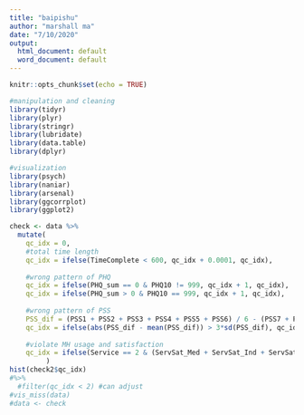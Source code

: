 ```yaml
---
title: "baipishu"
author: "marshall ma"
date: "7/10/2020"
output:
  html_document: default
  word_document: default
---
```


```r
knitr::opts_chunk$set(echo = TRUE)
```
```r
#manipulation and cleaning
library(tidyr)
library(plyr)
library(stringr)
library(lubridate)
library(data.table)
library(dplyr)

#visualization
library(psych)
library(naniar)
library(arsenal)
library(ggcorrplot)
library(ggplot2)
```


```r

check <- data %>%
  mutate(
    qc_idx = 0,
    #total time length
    qc_idx = ifelse(TimeComplete < 600, qc_idx + 0.0001, qc_idx),
    
    #wrong pattern of PHQ
    qc_idx = ifelse(PHQ_sum == 0 & PHQ10 != 999, qc_idx + 1, qc_idx),
    qc_idx = ifelse(PHQ_sum > 0 & PHQ10 == 999, qc_idx + 1, qc_idx),
    
    #wrong pattern of PSS
    PSS_dif = (PSS1 + PSS2 + PSS3 + PSS4 + PSS5 + PSS6) / 6 - (PSS7 + PSS8 + PSS9 + PSS10) / 4,
    qc_idx = ifelse(abs(PSS_dif - mean(PSS_dif)) > 3*sd(PSS_dif), qc_idx + 0.01, qc_idx),
    
    #violate MH usage and satisfaction
    qc_idx = ifelse(Service == 2 & (ServSat_Med + ServSat_Ind + ServSat_Grp + ServSat_Inp + ServSat_Cri > 0) , qc_idx + 0.001, qc_idx)
         ) 
hist(check2$qc_idx)
#%>%
  #filter(qc_idx < 2) #can adjust
#vis_miss(data)
#data <- check



```


